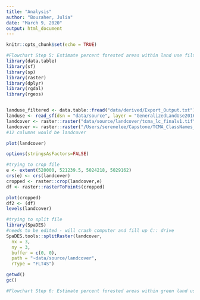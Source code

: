 ```yaml
---
title: "Analysis"
author: "Bouzaher, Julia"
date: "March 9, 2020"
output: html_document
---
```


```r
knitr::opts_chunk$set(echo = TRUE)
```

```r
#Flowchart Step 5: Estimate percent forested areas within land use filtered in Step 2
library(data.table)
library(sf)
library(sp)
library(raster)
library(dplyr)
library(rgdal)
library(rgeos)


landuse_filtered <- data.table::fread("data/derived/Export_Output.txt")
landuse <- read_sf(dsn = "data/source", layer = "GeneralizedLandUse2016")
landcover <- raster::raster("data/source/landcover/tcma_lc_finalv1.tif") #Julias load
landcover <- raster::raster("/Users/serenelee/Capstone/TCMA_ClassNames_Updated/tcma_lc_finalv1.tif")#Serene
#12 columns would be landcover

plot(landcover)

options(stringsAsFactors=FALSE)

#trying to crop file
e <- extent(520000, 521239.5, 5024218, 5029162)
crs(e) <- crs(landcover)
cropped <- raster::crop(landcover,e)
df <- raster::rasterToPoints(cropped)

plot(cropped)
df2 <- (df)
levels(landcover)

#trying to split file
library(SpaDES)
#needs to be edited - will crash computer and fill up C:: drive
SpaDES.tools::splitRaster(landcover,
  nx = 3,
  ny = 3,
  buffer = c(0, 0),
  path = "~data/source/landcover",
  rType = "FLT4S")

getwd()
gc()
```  


```r
#Flowchart Step 6: Estimate percent forested areas within green land use filtered in Step 2


```